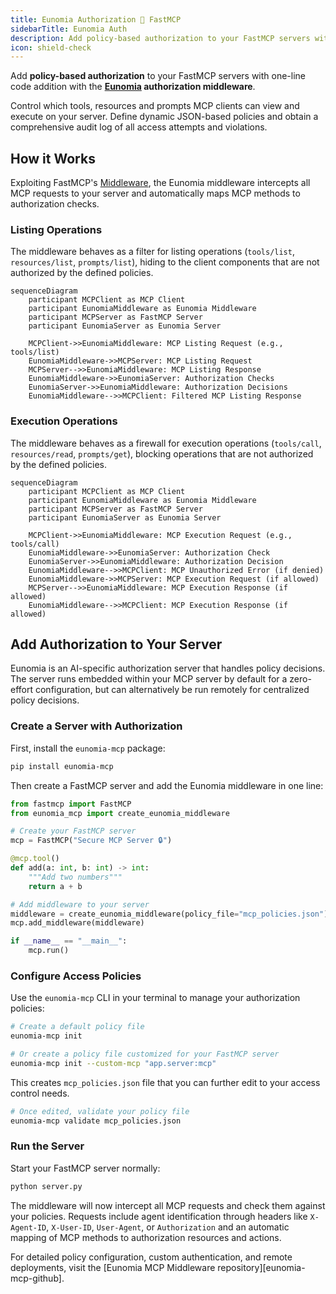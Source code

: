 ---
title: Eunomia Authorization 🤝 FastMCP
sidebarTitle: Eunomia Auth
description: Add policy-based authorization to your FastMCP servers with Eunomia
icon: shield-check
---

Add **policy-based authorization** to your FastMCP servers with one-line code addition with the **[Eunomia][eunomia-github] authorization middleware**.

Control which tools, resources and prompts MCP clients can view and execute on your server. Define dynamic JSON-based policies and obtain a comprehensive audit log of all access attempts and violations.

## How it Works

Exploiting FastMCP's [Middleware][fastmcp-middleare], the Eunomia middleware intercepts all MCP requests to your server and automatically maps MCP methods to authorization checks.

### Listing Operations

The middleware behaves as a filter for listing operations (`tools/list`, `resources/list`, `prompts/list`), hiding to the client components that are not authorized by the defined policies.

```mermaid
sequenceDiagram
    participant MCPClient as MCP Client
    participant EunomiaMiddleware as Eunomia Middleware
    participant MCPServer as FastMCP Server
    participant EunomiaServer as Eunomia Server

    MCPClient->>EunomiaMiddleware: MCP Listing Request (e.g., tools/list)
    EunomiaMiddleware->>MCPServer: MCP Listing Request
    MCPServer-->>EunomiaMiddleware: MCP Listing Response
    EunomiaMiddleware->>EunomiaServer: Authorization Checks
    EunomiaServer->>EunomiaMiddleware: Authorization Decisions
    EunomiaMiddleware-->>MCPClient: Filtered MCP Listing Response
```

### Execution Operations

The middleware behaves as a firewall for execution operations (`tools/call`, `resources/read`, `prompts/get`), blocking operations that are not authorized by the defined policies.

```mermaid
sequenceDiagram
    participant MCPClient as MCP Client
    participant EunomiaMiddleware as Eunomia Middleware
    participant MCPServer as FastMCP Server
    participant EunomiaServer as Eunomia Server

    MCPClient->>EunomiaMiddleware: MCP Execution Request (e.g., tools/call)
    EunomiaMiddleware->>EunomiaServer: Authorization Check
    EunomiaServer->>EunomiaMiddleware: Authorization Decision
    EunomiaMiddleware-->>MCPClient: MCP Unauthorized Error (if denied)
    EunomiaMiddleware->>MCPServer: MCP Execution Request (if allowed)
    MCPServer-->>EunomiaMiddleware: MCP Execution Response (if allowed)
    EunomiaMiddleware-->>MCPClient: MCP Execution Response (if allowed)
```

## Add Authorization to Your Server

<Note>
Eunomia is an AI-specific authorization server that handles policy decisions. The server runs embedded within your MCP server by default for a zero-effort configuration, but can alternatively be run remotely for centralized policy decisions.

</Note>

### Create a Server with Authorization

First, install the `eunomia-mcp` package:

```bash
pip install eunomia-mcp
```

Then create a FastMCP server and add the Eunomia middleware in one line:

```python server.py
from fastmcp import FastMCP
from eunomia_mcp import create_eunomia_middleware

# Create your FastMCP server
mcp = FastMCP("Secure MCP Server 🔒")

@mcp.tool()
def add(a: int, b: int) -> int:
    """Add two numbers"""
    return a + b

# Add middleware to your server
middleware = create_eunomia_middleware(policy_file="mcp_policies.json")
mcp.add_middleware(middleware)

if __name__ == "__main__":
    mcp.run()
```

### Configure Access Policies

Use the `eunomia-mcp` CLI in your terminal to manage your authorization policies:

```bash
# Create a default policy file
eunomia-mcp init

# Or create a policy file customized for your FastMCP server
eunomia-mcp init --custom-mcp "app.server:mcp"
```

This creates `mcp_policies.json` file that you can further edit to your access control needs.

```bash
# Once edited, validate your policy file
eunomia-mcp validate mcp_policies.json
```

### Run the Server

Start your FastMCP server normally:

```bash
python server.py
```

The middleware will now intercept all MCP requests and check them against your policies. Requests include agent identification through headers like `X-Agent-ID`, `X-User-ID`, `User-Agent`, or `Authorization` and an automatic mapping of MCP methods to authorization resources and actions.

<Tip>
  For detailed policy configuration, custom authentication, and remote
  deployments, visit the [Eunomia MCP Middleware
  repository][eunomia-mcp-github].
</Tip>

[eunomia-github]: https://github.com/whataboutyou-ai/eunomia
[eunomia-mcp-github]: https://github.com/whataboutyou-ai/eunomia/tree/main/pkgs/extensions/mcp
[fastmcp-middleare]: /servers/middleware
